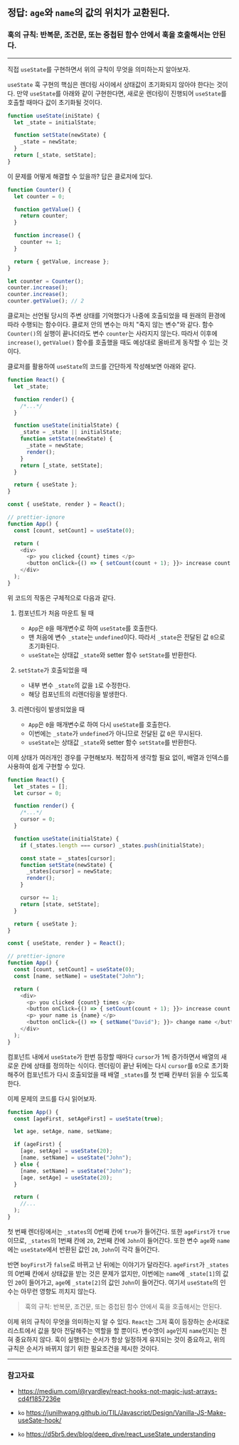 
## 정답: `age`와 `name`의 값의 위치가 교환된다.

<Counter />

### 훅의 규칙: 반복문, 조건문, 또는 중첩된 함수 안에서 훅을 호출해서는 안된다.

---

직접 `useState`를 구현하면서 위의 규칙이 무엇을 의미하는지 알아보자.

`useState` 훅 구현의 핵심은 렌더링 사이에서 상태값이 초기화되지 않아야 한다는 것이다. 만약 `useState`를 아래와 같이 구현한다면, 새로운 렌더링이 진행되어 `useState`를 호출할 때마다 값이 초기화될 것이다.

```js showLineNumbers title="wrong.js"
function useState(iniState) {
  let _state = initialState;

  function setState(newState) {
    _state = newState;
  }
  return [_state, setState];
}
```

이 문제를 어떻게 해결할 수 있을까? 답은 클로저에 있다.

```js showLineNumbers title="closureExample.js"
function Counter() {
  let counter = 0;

  function getValue() {
    return counter;
  }

  function increase() {
    counter += 1;
  }

  return { getValue, increase };
}

let counter = Counter();
counter.increase();
counter.increase();
counter.getValue(); // 2
```

클로저는 선언될 당시의 주변 상태를 기억했다가 나중에 호출되었을 때 원래의 환경에 따라 수행되는 함수이다. 클로저 안의 변수는 마치 "죽지 않는 변수"와 같다. 함수 `Counter()`의 실행이 끝나더라도 변수 `counter`는 사라지지 않는다. 따라서 이후에 `increase()`, `getValue()` 함수를 호출했을 때도 예상대로 올바르게 동작할 수 있는 것이다.

클로저를 활용하여 `useState`의 코드를 간단하게 작성해보면 아래와 같다.

```js showLineNumbers title="src/core/React.js"
function React() {
  let _state;

  function render() {
    /*...*/
  }

  function useState(initialState) {
    _state = _state || initialState;
    function setState(newState) {
      _state = newState;
      render();
    }
    return [_state, setState];
  }

  return { useState };
}
```

```js showLineNumbers title="src/App.jsx"
const { useState, render } = React();

// prettier-ignore
function App() {
  const [count, setCount] = useState(0);

  return (
    <div>
      <p> you clicked {count} times </p>
      <button onClick={() => { setCount(count + 1); }}> increase count </button>
    </div>
  );
}
```

위 코드의 작동은 구체적으로 다음과 같다.

1. 컴포넌트가 처음 마운트 될 때

   - `App`은 `0`을 매개변수로 하여 `useState`를 호출한다.
   - 맨 처음에 변수 `_state`는 `undefined`이다. 따라서 `_state`은 전달된 값 `0`으로 초기화된다.
   - `useState`는 상태값 `_state`와 setter 함수 `setState`를 반환한다.

2. `setState`가 호출되었을 때

   - 내부 변수 `_state`의 값을 `1`로 수정한다.
   - 해당 컴포넌트의 리렌더링을 발생한다.

3. 리렌더링이 발생되었을 때
   - `App`은 `0`을 매개변수로 하여 다시 `useState`를 호출한다.
   - 이번에는 `_state`가 `undefined`가 아니므로 전달된 값 `0`은 무시된다.
   - `useState`는 상태값 `_state`와 setter 함수 `setState`를 반환한다.

이제 상태가 여러개인 경우를 구현해보자. 복잡하게 생각할 필요 없이, 배열과 인덱스를 사용하여 쉽게 구현할 수 있다.

```js showLineNumbers title="src/core/React.js"
function React() {
  let _states = [];
  let cursor = 0;

  function render() {
    /*...*/
    cursor = 0;
  }

  function useState(initialState) {
    if (_states.length === cursor) _states.push(initialState);

    const state = _states[cursor];
    function setState(newState) {
      _states[cursor] = newState;
      render();
    }

    cursor += 1;
    return [state, setState];
  }

  return { useState };
}
```

```js showLineNumbers title="src/App.jsx"
const { useState, render } = React();

// prettier-ignore
function App() {
  const [count, setCount] = useState(0);
  const [name, setName] = useState("John");

  return (
    <div>
      <p> you clicked {count} times </p>
      <button onClick={() => { setCount(count + 1); }}> increase count </button>
      <p> your name is {name} </p>
      <button onClick={() => { setName("David"); }}> change name </button>
    </div>
  );
}
```

컴포넌트 내에서 `useState`가 한번 등장할 때마다 `cursor`가 1씩 증가하면서 배열의 새로운 칸에 상태를 정의하는 식이다. 렌더링이 끝난 뒤에는 다시 `cursor`를 `0`으로 초기화 해주어 컴포넌트가 다시 호출되었을 때 배열 `_states`를 첫 번째 칸부터 읽을 수 있도록 한다.

이제 문제의 코드를 다시 읽어보자.

```js showLineNumbers
function App() {
  const [ageFirst, setAgeFirst] = useState(true);

  let age, setAge, name, setName;

  if (ageFirst) {
    [age, setAge] = useState(20);
    [name, setName] = useState("John");
  } else {
    [name, setName] = useState("John");
    [age, setAge] = useState(20);
  }

  return (
    //...
  );
}
```

첫 번째 렌더링에서는 `_states`의 0번째 칸에 `true`가 들어간다. 또한 `ageFirst`가 `true`이므로, `_states`의 1번째 칸에 `20`, 2번째 칸에 `John`이 들어간다. 또한 변수 `age`와 `name`에는 `useState`에서 반환된 값인 `20`, `John`이 각각 들어간다.

반면 `boyFirst`가 `false`로 바뀌고 난 뒤에는 이야기가 달라진다. `ageFirst`가 `_states`의 0번째 칸에서 상태값을 받는 것은 문제가 없지만, 이번에는 `name`에 `_state[1]`의 값인 `20`이 들어가고, `age`에 `_state[2]`의 값인 `John`이 들어간다. 여기서 `useState`의 인수는 아무런 영향도 끼치지 않는다.

> 훅의 규칙: 반복문, 조건문, 또는 중첩된 함수 안에서 훅을 호출해서는 안된다.

이제 위의 규칙이 무엇을 의미하는지 알 수 있다. `React`는 그저 훅이 등장하는 순서대로 리스트에서 값을 찾아 전달해주는 역할을 할 뿐이다. 변수명이 `age`인지 `name`인지는 전혀 중요하지 않다. 훅이 실행되는 순서가 항상 일정하게 유지되는 것이 중요하고, 위의 규칙은 순서가 바뀌지 않기 위한 필요조건을 제시한 것이다.

---

### 참고자료

- https://medium.com/@ryardley/react-hooks-not-magic-just-arrays-cd4f1857236e

- `ko` https://junilhwang.github.io/TIL/Javascript/Design/Vanilla-JS-Make-useSate-hook/

- `ko` https://d5br5.dev/blog/deep_dive/react_useState_understanding
